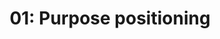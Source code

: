 ---
title: '01: Purpose positioning'
summary: 'Define FarmTech in language that endears it to potential customers.'
start: '2024-12-16'
duration: '3 days'
owner:
    image: '@uploads/avatars/kb.jpg'
    title: 'kb'
status: 'Review'
details:
    -
        title: 'Activities'
        body: |
            - Understand the problem FarmTech is trying to solve
            - Research how this problem affects potential customers
            - Craft a concise, compelling description of FarmTech's purpose
    -
        title: 'Deliverables'
        body: |
            - Succinct definition of FarmTech's purpose
            - Differentiated headline for marketing materials
            - Minimum 200-word "Purpose of FarmTech" essay
    -
        title: Readings
        body: |
            - [Why smallholder farmers are central to new food security interventions](https://www.weforum.org/stories/2022/09/smallholder-farmers-key-achieving-food-security/)
            - [What Is “Big Ag,” and Why Should You Be Worried About Them?](https://blog.ucsusa.org/karen-perry-stillerman/what-is-big-ag-and-why-should-you-be-worried-about-them/)
            - [Kindsight](https://kindsight.io/)
            - [Wesson](https://www.purewesson.com/our-story/)
---